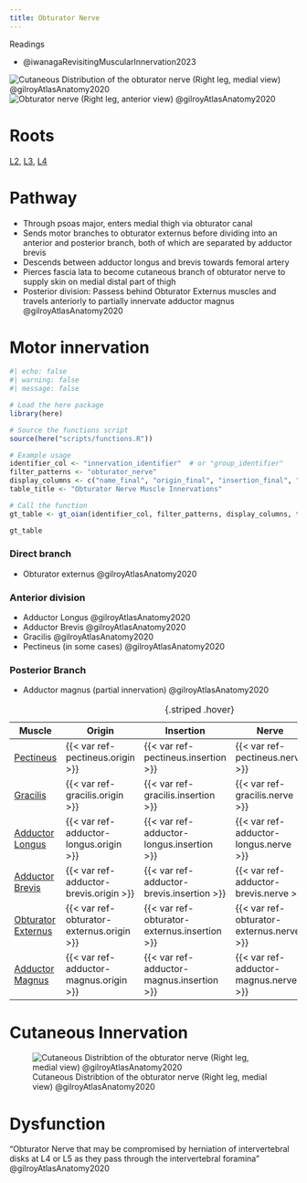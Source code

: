 ```yaml
---
title: Obturator Nerve
---
```


:::{.callout-note}
Readings

- @iwanagaRevisitingMuscularInnervation2023 

:::

:::{layout-ncol="2"}
![Cutaneous Distribution of the obturator nerve (Right leg, medial view) @gilroyAtlasAnatomy2020](/The Archive/Anatomy/Nerves/Lumbosacral Plexus/Lumbar plexus/images/gilroyatlas fig34.14 Obturator nerve Cutaneous distribution.png)
![Obturator nerve (Right leg, anterior view) @gilroyAtlasAnatomy2020](/The Archive/Anatomy/Nerves/Lumbosacral Plexus/Lumbar plexus/images/gilroyatlas fig34.15 Obturator nerve right side anterior view.png)
:::

# Roots

[L2]({{< var ref-nerve-root.l2 >}}), [L3]({{< var ref-nerve-root.l3 >}}), [L4]({{< var ref-nerve-root.l4 >}})

# Pathway

- Through psoas major, enters medial thigh via obturator canal
- Sends motor branches to obturator externus before dividing into an anterior and posterior branch, both of which are separated by adductor brevis
- Descends between adductor longus and brevis towards femoral artery
- Pierces fascia lata to become cutaneous branch of obturator nerve to supply skin on medial distal part of thigh 
- Posterior division: Passess behind Obturator Externus muscles and travels anteriorly to partially innervate adductor magnus @gilroyAtlasAnatomy2020 

# Motor innervation


```r
#| echo: false
#| warning: false
#| message: false

# Load the here package
library(here)

# Source the functions script
source(here("scripts/functions.R"))

# Example usage
identifier_col <- "innervation_identifier"  # or "group_identifier"
filter_patterns <- "obturator_nerve"
display_columns <- c("name_final", "origin_final", "insertion_final", "innervation_final", "action_final")
table_title <- "Obturator Nerve Muscle Innervations"

# Call the function
gt_table <- gt_oian(identifier_col, filter_patterns, display_columns, table_title)

gt_table
```



:::{layout-ncol="3"}

### Direct branch

- Obturator externus @gilroyAtlasAnatomy2020

### Anterior division

- Adductor Longus @gilroyAtlasAnatomy2020
- Adductor Brevis @gilroyAtlasAnatomy2020
- Gracilis @gilroyAtlasAnatomy2020
- Pectineus (in some cases) @gilroyAtlasAnatomy2020

### Posterior Branch

- Adductor magnus (partial innervation) @gilroyAtlasAnatomy2020

:::

| Muscle  | Origin | Insertion | Nerve | Action |
|------|--------|-------|----------|--------|
| [Pectineus]({{< var ref-pectineus.path >}}) | {{< var ref-pectineus.origin >}} | {{< var ref-pectineus.insertion >}} | {{< var ref-pectineus.nerve >}} | {{< var ref-pectineus.action >}} |
| [Gracilis]({{< var ref-gracilis.path >}}) | {{< var ref-gracilis.origin >}} | {{< var ref-gracilis.insertion >}} | {{< var ref-gracilis.nerve >}} | {{< var ref-gracilis.action >}} |
| [Adductor Longus]({{< var ref-adductor-longus.path >}}) | {{< var ref-adductor-longus.origin >}} | {{< var ref-adductor-longus.insertion >}} | {{< var ref-adductor-longus.nerve >}} | {{< var ref-adductor-longus.action >}} |
| [Adductor Brevis]({{< var ref-adductor-brevis.path >}}) | {{< var ref-adductor-brevis.origin >}} | {{< var ref-adductor-brevis.insertion >}} | {{< var ref-adductor-brevis.nerve >}} | {{< var ref-adductor-brevis.action >}} |
| [Obturator Externus]({{< var ref-obturator-externus.path >}}) | {{< var ref-obturator-externus.origin >}} | {{< var ref-obturator-externus.insertion >}} | {{< var ref-obturator-externus.nerve >}} | {{< var ref-obturator-externus.action >}} |
| [Adductor Magnus]({{< var ref-adductor-magnus.path >}}) | {{< var ref-adductor-magnus.origin >}} | {{< var ref-adductor-magnus.insertion >}} | {{< var ref-adductor-magnus.nerve >}} | {{< var ref-adductor-magnus.action >}} |
: {.striped .hover}

# Cutaneous Innervation

![Cutaneous Distribtion of the obturator nerve (Right leg, medial view) @gilroyAtlasAnatomy2020](/The Archive/Anatomy/Nerves/Lumbosacral Plexus/Lumbar plexus/images/gilroyatlas fig34.14 Obturator nerve Cutaneous distribution.png)

# Dysfunction

"Obturator Nerve that may be compromised by herniation of intervertebral disks at L4 or L5 as they pass through the intervertebral foramina" @gilroyAtlasAnatomy2020 
